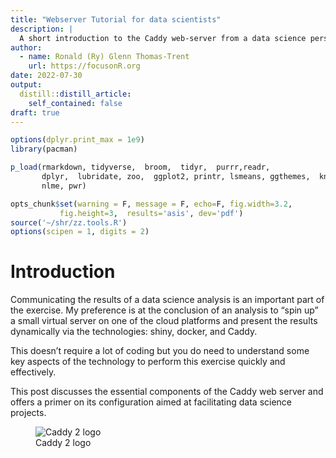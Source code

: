 ```yaml
---
title: "Webserver Tutorial for data scientists"
description: |
  A short introduction to the Caddy web-server from a data science perspective. 
author:
  - name: Ronald (Ry) Glenn Thomas-Trent
    url: https://focusonR.org
date: 2022-07-30
output:
  distill::distill_article:
    self_contained: false
draft: true
---
```




```r

options(dplyr.print_max = 1e9)
library(pacman)

p_load(rmarkdown, tidyverse,  broom,  tidyr,  purrr,readr,
       dplyr,  lubridate, zoo,  ggplot2, printr, lsmeans, ggthemes,  knitr,
       nlme, pwr)

opts_chunk$set(warning = F, message = F, echo=F, fig.width=3.2,
	       fig.height=3,  results='asis', dev='pdf')
source('~/shr/zz.tools.R')
options(scipen = 1, digits = 2)
``` 

# Introduction

Communicating the results of a data science analysis is an important part of the
exercise. My preference is at the conclusion of an analysis to "spin up" a small
virtual server on one of the cloud platforms and present the results dynamically
via the technologies: shiny, docker, and Caddy. 

This doesn't require a lot of coding but you do need to understand some key
aspects of the technology to perform this exercise quickly and effectively.  

This post discusses the essential components of the Caddy web server and offers
a primer on its configuration aimed at facilitating data science projects. 

![Caddy 2 logo](./caddy2.png)
